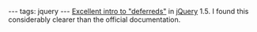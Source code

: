 ---
tags: jquery
---
[http://www.erichynds.com/jquery/using-deferreds-in-jquery/ Excellent intro to "deferreds"] in [[jQuery]] 1.5. I found this considerably clearer than the official documentation.
